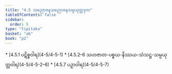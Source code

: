 ```yaml
---
title: "4.5 သညောဇနသညောဇနသမ္ပယုတ္တဒုက"
tableOfContents: false
sidebar:
  order: 5
type: "tipitaka"
basket: "ab"
book: "p2"
---
```



<DynamicBreadcrumb />



<TableOfContents book="p2" section="4.5">
* [4.5.1 ပဋိစ္စဝါရ](4-5/4-5-1)
* [4.5.2–6 သဟဇာတ-ပစ္စယ-နိဿယ-သံသဋ္ဌ-သမ္ပယုတ္တဝါရ](4-5/4-5-2–6)
* [4.5.7 ပဉှာဝါရ](4-5/4-5-7)
</TableOfContents>